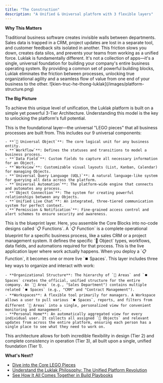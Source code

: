 ```yaml
---
title: "The Construction"
description: "A Unified & Universal platform with 3 flexible layers"
---
```


**Why This Matters**

<Warning>
  Traditional business software creates invisible walls between departments. Sales data is trapped in a CRM, project updates are lost in a separate tool, and customer feedback sits isolated in another. This friction slows you down, creates data silos, and prevents your teams from working as a unified force.
</Warning>

<Tip>
  Luklak is fundamentally different. It's not a collection of apps—it's a single, universal foundation for building your company's entire business operating system. By providing a common set of powerful building blocks, Luklak eliminates the friction between processes, unlocking true organizational agility and a seamless flow of value from one end of your business to the other.
</Tip>

<Frame caption="LUKLAK system architecture, from raw materials, design to usage">
  ![kien-truc-he-thong-luklak](/images/platform-structure.png)
</Frame>

**The Big Picture**

To achieve this unique level of unification, the Luklak platform is built on a simple yet powerful 3-Tier Architecture. Understanding this model is the key to unlocking the platform's full potential.

<AccordionGroup>
  <Accordion title="Tier 1: Core Blocks" icon="cube" iconType="duotone">
    This is the foundational layer—the universal "LEGO pieces" that all business processes are built from. This includes our 9 universal components:

    - **`🧊 Universal Object`**: The core logical unit for any business entity.
    - **`Workflow`**: Defines the statuses and transitions to model a business process.
    - **`Data Field`**: Custom fields to capture all necessary information for an Object.
    - **`Workview`**: Customizable visual layouts (List, Kanban, Calendar) for managing Objects.
    - **`Universal Query Language (UQL)`**: A natural language-like system for querying all data across the platform.
    - **`Universal Automation`**: The platform-wide engine that connects and automates any process.
    - **`Object Connection`**: The system for creating powerful relationships between any Objects.
    - **`Unified Live Chat`**: An integrated, three-tiered communication system for perfect context.
    - **`Permission & Notification`**: Fine-grained access control and alert schemes to ensure security and awareness.
  </Accordion>
  <Accordion title="Tier 2: Function Design" icon="map" iconType="duotone">
    This is the blueprint layer. Here, you assemble the Core Blocks into no-code designs called `📋 Functions`. A `📋 Function` is a complete operational blueprint for a specific business process, like a sales CRM or a project management system. It defines the specific `🧊 Object` types, workflows, data fields, and automations required for that process.
  </Accordion>
  <Accordion title="Tier 3: Usage & Operation" icon="table-columns" iconType="duotone">
    This is the live application layer where work actually happens. When you deploy a `📋 Function`, it becomes one or more live `⏹️ Spaces`. This layer includes three key ways to organize and interact with work:

    - **Organizational Structure**: The hierarchy of `📂 Areas` and `⏹️ Spaces` creates the official, unified structure for the entire company. An `📂 Area` (e.g., "Sales Department") contains multiple related `⏹️ Spaces` (e.g., "CRM" and "Contract Management").
    - **Workspaces**: A flexible tool primarily for managers. A Workspace allows a user to pull various `⏹️ Spaces`, reports, and filters from different `📂 Areas` into a single, personalized view for convenient monitoring and management.
    - **Personal Home**: An automatically aggregated view for every individual user. It collects all assigned `🧊 Objects` and relevant updates from across the entire platform, ensuring each person has a single place to see what they need to work on.
  </Accordion>
</AccordionGroup>

This architecture allows for both incredible flexibility in design (Tier 2) and complete consistency in operation (Tier 3), all built upon a single, unified foundation (Tier 1).

**What's Next?**

- [Dive into the Core LEGO Pieces](/platform/core-concepts)
- [Understand the Luklak Philosophy: The Unified Platform Revolution](/getting-started/philosophy)
- [See How It All Comes Together in Build Playbooks](/build-playbooks)